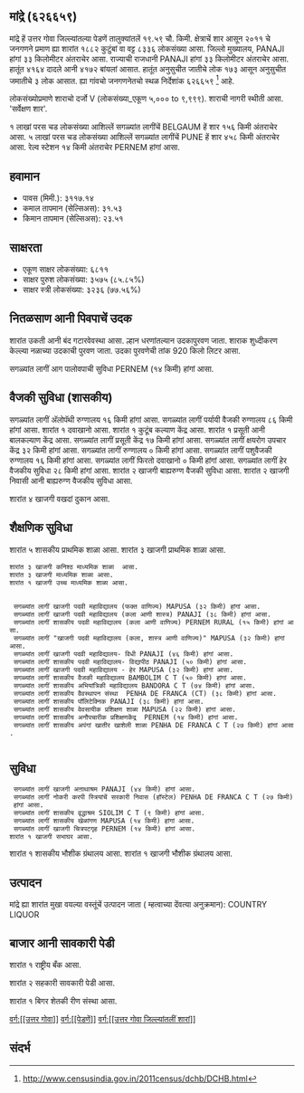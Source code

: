 {{माहितीचौकट भारतीय न्यायक्षेत्र
|प्रकार=शार
|जनगणना २०११_स्थलनिर्देशांक=626659
|स्थानीक_नांव=मांद्रे
|तालुका_नांव=पेडणें
|जिल्लो_नांव=उत्तर गोवा
|राज्य_नांव =गोवा
|विभाग=
|जिल्लो =[[उत्तर गोवा]]
|तालुका_नांवे =[[पेडणें]]
|लागींचें शार=[[BELGAUM]]
|अक्षांश=
|रेखांश=
|शोधक_स्थान =right
|क्षेत्रफळ_एकूण=19.59
|दर्या सपाटी पसून उंची=
|लोकसंख्या_एकूण=8336
|लोकसंख्या_वर्स=2011
|लोकसंख्या_घनत्व=425
|लोकसंख्या_पुरूश=4164
|लोकसंख्या_स्त्री=4172
|लिंग_गुणोत्तर=1001
|अधिकृत_भाशा=[[कोंकणी, मराठी]]
}}

== मांद्रे (६२६६५९) ==

मांद्रे हें उत्तर गोवा जिल्ल्यांतल्या पेडणें तालुक्यांतलें १९.५९ चौ. किमी. क्षेत्राचें शार आसून २०११ चे जनगणने प्रमाण ह्या शारांत १८८२ कुटुंबां वा वट्ट ८३३६ लोकसंख्या आसा. जिल्लो मुख्यालय, PANAJI हांगां ३३ किलोमीटर अंतराचेर आसा. राज्याची राजधानी PANAJI हांगां ३३ किलोमीटर अंतराचेर आसा.   हातूंत ४१६४ दादले आनी ४१७२ बांयलां आसात. हातूंत अनुसुचीत जातीचे लोक १७३ आसून अनुसुचीत जमातीचे ३ लोक आसात. ह्या गांवचो जनगणनेतचो स्थळ निर्देशांक ६२६६५९  <ref>http://www.censusindia.gov.in/2011census/dchb/DCHB.html</ref> आहे.

लोकसंख्योप्रमाणे शाराचो दर्जो V (लोकसंख्या_एकूण ५,००० to ९,९९९).
शाराची नागरी स्थीती आसा. 'सर्वेक्षण शार'.

१  लाखां परस चड लोकसंख्या आशिल्लें सगळ्यांत लागींचें BELGAUM हें शार १५६ किमी अंतराचेर आसा. ५  लाखां परस चड लोकसंख्या आशिल्लें सगळ्यांत लागींचें PUNE हें शार ४५८ किमी अंतराचेर आसा. रेल्व स्टेशन १४ किमी अंतराचेर PERNEM हांगां आसा.


== हवामान ==  
* पावस (मिमी.): ३११७.१४ 
* कमाल तापमान (सेल्सिअस): ३१.५३
* किमान तापमान (सेल्सिअस): २३.५१


== साक्षरता ==  
* एकूण साक्षर लोकसंख्या: ६८११
* साक्षर पुरुश लोकसंख्या: ३५७५ (८५.८५%)
* साक्षर स्त्री लोकसंख्या: ३२३६ (७७.५६%)


== नितळसाण आनी पिवपाचें उदक ==  
शारांत उकती आनी बंद गटारवेवस्था आसा.
ल्हान धरणांतल्यान उदकापुरवण जाता. शाराक शुध्दीकरण केल्ल्या नळाच्या उदकाची पुरवण जाता. उदका पुरवणेची तांक 920 किलो लिटर आसा.

सगळ्यांत लागीं आग पालोवपाची सुविधा PERNEM (१४ किमी) हांगां आसा.


== वैजकी सुविधा (शासकीय) ==
सगळ्यांत लागीं अ‍ॅलोपॅथी रुग्णालय १६ किमी हांगां आसा.
सगळ्यांत लागीं पर्यायी वैजकी रुग्णालय ८६ किमी हांगां आसा.
﻿शारांत १ दवाखानो आसा.
﻿शारांत १ कुटूंब कल्याण केंद्र आसा.
﻿शारांत १ प्रसूती आनी बालकल्याण केंद्र आसा.
सगळ्यांत लागीं प्रसूती केंद्र १७ किमी हांगां आसा.
सगळ्यांत लागीं क्षयरोग उपचार केंद्र  ३२ किमी हांगां आसा.
सगळ्यांत लागीं रुग्णालय ० किमी हांगां आसा.
सगळ्यांत लागीं पशुवैजकी रुग्णालय  १६ किमी हांगां आसा.
सगळ्यांत लागीं फिरतो दवाखानो ० किमी हांगां आसा.
सगळ्यांत लागीं हेर वैजकीय सुविधा २८ किमी हांगां आसा.
शारांत २ खाजगी बाह्यरुग्ण वैजकी सुविधा आसा.
शारांत २ खाजगी निवासी आनी बाह्यरुग्ण वैजकीय सुविधा आसा.

शारांत ४ खाजगी वखदां दुकान आसा.


== शैक्षणिक सुविधा ==
शारांत ५ शासकीय प्राथमिक शाळा आसा. शारांत ३ खाजगी प्राथमिक शाळा आसा. 
 शारांत ३ खाजगी कनिश्ठ माध्यमिक शाळा  आसा.  
 शारांत ३ खाजगी माध्यमिक शाळा आसा.  
 ﻿शारांत १ खाजगी उच्च माध्यमिक शाळा आसा.  
   
   
  सगळ्यांत लागीं खाजगी पदवी महाविद्यालय (फक्त वाणिज्य) MAPUSA (३२ किमी) हांगां आसा.
  सगळ्यांत लागीं खाजगी पदवी महाविद्यालय (कला आणी शास्त्र) PANAJI (३८ किमी) हांगां आसा.
  सगळ्यांत लागीं शासकीय पदवी महाविद्यालय (कला आणी वाणिज्य) PERNEM RURAL (१५ किमी) हांगां आसा.
  सगळ्यांत लागीं "खाजगी पदवी महाविद्यालय (कला, शास्त्र आणी वाणिज्य)" MAPUSA (३२ किमी) हांगां आसा.
  सगळ्यांत लागीं खाजगी पदवी महाविद्यालय- विधी PANAJI (४६ किमी) हांगां आसा.
  सगळ्यांत लागीं शासकीय पदवी महाविद्यालय- विद्यापीठ PANAJI (५० किमी) हांगां आसा.
  सगळ्यांत लागीं खाजगी पदवी महाविद्यालय - हेर MAPUSA (३२ किमी) हांगां आसा.
  सगळ्यांत लागीं शासकीय वैजकी महाविद्यालय BAMBOLIM C T (५० किमी) हांगां आसा.
  सगळ्यांत लागीं शासकीय अभियांत्रिकी महाविद्यालय BANDORA C T (७४ किमी) हांगां आसा.
  सगळ्यांत लागीं शासकीय वैवस्थापन संस्था  PENHA DE FRANCA (CT) (३८ किमी) हांगां आसा.
  सगळ्यांत लागीं शासकीय पॉलिटेक्निक PANAJI (३८ किमी) हांगां आसा.
  सगळ्यांत लागीं शासकीय वेवसायीक प्रशिक्षण शाळा MAPUSA (२२ किमी) हांगां आसा.
  सगळ्यांत लागीं शासकीय अनौपचारीक प्रशिक्षणकेंद्र  PERNEM (१४ किमी) हांगां आसा.
  सगळ्यांत लागीं शासकीय अपंगां खातीर खाशेली शाळा PENHA DE FRANCA C T (२७ किमी) हांगां आसा.
   


== सुविधा ==
  सगळ्यांत लागीं खाजगी अऩाथाश्रम PANAJI (४४ किमी) हांगां आसा.
  सगळ्यांत लागीं नोकरी करपी स्त्रियांचें सरकारी निवास (हॉस्टेल) PENHA DE FRANCA C T (२७ किमी) हांगां आसा.
  सगळ्यांत लागीं शासकीय वृद्धाश्रम SIOLIM C T (९ किमी) हांगां आसा.
  सगळ्यांत लागीं शासकीय खेळांगण MAPUSA (१४ किमी) हांगां आसा.
  सगळ्यांत लागीं खाजगी चित्रपटगृह PERNEM (१४ किमी) हांगां आसा.
 ﻿शारांत १ खाजगी सभाघर आसा.  
﻿शारांत १ शासकीय भौशीक ग्रंथालय  आसा. ﻿शारांत १ खाजगी भौशीक ग्रंथालय आसा.  


== उत्पादन ==
मांद्रे ह्या शारांत मुखा वयल्या वस्तूंचें उत्पादन जाता ( म्हत्वाच्या देंवत्या अनुक्रमान): COUNTRY LIQUOR


== बाजार आनी सावकारी पेडी  ==
﻿शारांत १ राष्ट्रीय बँक आसा.

शारांत २ सहकारी सावकारी पेडी  आसा.

﻿शारांत १ बिगर शेतकी रीण संस्था आसा.



[[वर्ग:[[उत्तर गोवा]]]]
[[वर्ग:[[पेडणें]]]]
[[वर्ग:[[उत्तर गोवा जिल्ल्यांतलीं शारां]]]]


== संदर्भ ==
 


